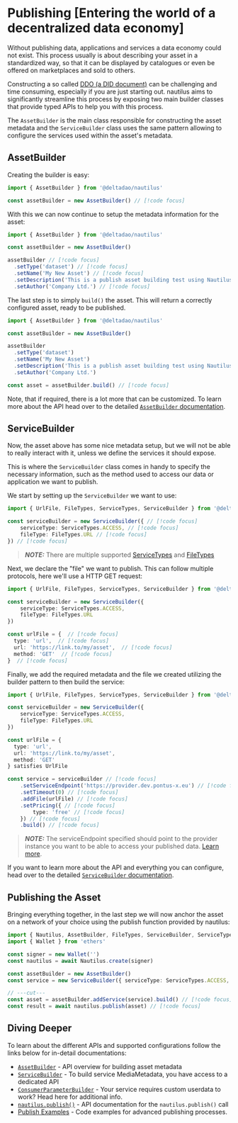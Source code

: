 # Publishing [Entering the world of a decentralized data economy]

Without publishing data, applications and services a data economy could not exist.
This process usually is about describing your asset in a standardized way, so that it can be displayed by catalogues or even be offered on marketplaces and sold to others.

Constructing a so called [DDO (a DID document)](https://docs.oceanprotocol.com/developers/ddo-specification) can be challenging and time consuming, especially if you are just starting out.
nautilus aims to significantly streamline this process by exposing two main builder classes that provide typed APIs to help you with this process.

The `AssetBuilder` is the main class responsible for constructing the asset metadata and the `ServiceBuilder` class uses the same pattern allowing to configure the services used within the asset's metadata.


## AssetBuilder
Creating the builder is easy:

```ts twoslash
import { AssetBuilder } from '@deltadao/nautilus'

const assetBuilder = new AssetBuilder() // [!code focus]
```

With this we can now continue to setup the metadata information for the asset:

```ts twoslash
import { AssetBuilder } from '@deltadao/nautilus'

const assetBuilder = new AssetBuilder()

assetBuilder // [!code focus]
  .setType('dataset') // [!code focus]
  .setName('My New Asset') // [!code focus]
  .setDescription('This is a publish asset building test using Nautilus') // [!code focus]
  .setAuthor('Company Ltd.') // [!code focus]
```

The last step is to simply `build()` the asset. This will return a correctly configured asset, ready to be published.

```ts twoslash
import { AssetBuilder } from '@deltadao/nautilus'

const assetBuilder = new AssetBuilder()

assetBuilder
  .setType('dataset')
  .setName('My New Asset')
  .setDescription('This is a publish asset building test using Nautilus')
  .setAuthor('Company Ltd.')

const asset = assetBuilder.build() // [!code focus]
```

Note, that if required, there is a lot more that can be customized. To learn more about the API head over to the detailed [`AssetBuilder` documentation](/docs/api/AssetBuilder).

## ServiceBuilder

Now, the asset above has some nice metadata setup, but we will not be able to really interact with it, unless we define the services it should expose.

This is where the `ServiceBuilder` class comes in handy to specify the necessary information, such as the method used to access our data or application we want to publish.

We start by setting up the `ServiceBuilder` we want to use:

```ts twoslash
import { UrlFile, FileTypes, ServiceTypes, ServiceBuilder } from '@deltadao/nautilus'

const serviceBuilder = new ServiceBuilder({ // [!code focus]
    serviceType: ServiceTypes.ACCESS, // [!code focus]
    fileType: FileTypes.URL // [!code focus]
}) // [!code focus]
```
> **_NOTE:_** There are multiple supported [ServiceTypes](/docs/api/ServiceBuilder#servicetypes) and [FileTypes](/docs/api/ServiceBuilder#filetypes)

Next, we declare the "file" we want to publish. This can follow multiple protocols, here we'll use a HTTP GET request:
```ts twoslash
import { UrlFile, FileTypes, ServiceTypes, ServiceBuilder } from '@deltadao/nautilus'

const serviceBuilder = new ServiceBuilder({
    serviceType: ServiceTypes.ACCESS,
    fileType: FileTypes.URL
})

const urlFile = {  // [!code focus]
  type: 'url',  // [!code focus]
  url: 'https://link.to/my/asset',  // [!code focus]
  method: 'GET'  // [!code focus]
}  // [!code focus]
```

Finally, we add the required metadata and the file we created utilizing the builder pattern to then build the service:
```ts twoslash
import { UrlFile, FileTypes, ServiceTypes, ServiceBuilder } from '@deltadao/nautilus'

const serviceBuilder = new ServiceBuilder({
    serviceType: ServiceTypes.ACCESS,
    fileType: FileTypes.URL
})

const urlFile = { 
  type: 'url', 
  url: 'https://link.to/my/asset', 
  method: 'GET' 
} satisfies UrlFile

const service = serviceBuilder // [!code focus]
    .setServiceEndpoint('https://provider.dev.pontus-x.eu') // [!code focus]
    .setTimeout(0) // [!code focus]
    .addFile(urlFile) // [!code focus]
    .setPricing({ // [!code focus]
        type: 'free' // [!code focus]
    }) // [!code focus]
    .build() // [!code focus]
```

> **_NOTE:_** The serviceEndpoint specified should point to the provider instance you want to be able to access your published data. [Learn more](https://docs.oceanprotocol.com/developers/provider).

If you want to learn more about the API and everything you can configure, head over to the detailed [`ServiceBuilder` documentation](/docs/api/ServiceBuilder).

## Publishing the Asset

Bringing everything together, in the last step we will now anchor the asset on a network of your choice using the publish function provided by nautilus:

```ts twoslash
import { Nautilus, AssetBuilder, FileTypes, ServiceBuilder, ServiceTypes } from '@deltadao/nautilus'
import { Wallet } from 'ethers'

const signer = new Wallet('')
const nautilus = await Nautilus.create(signer)

const assetBuilder = new AssetBuilder()
const service = new ServiceBuilder({ serviceType: ServiceTypes.ACCESS, fileType: FileTypes.URL}).build()

// ---cut---
const asset = assetBuilder.addService(service).build() // [!code focus]
const result = await nautilus.publish(asset) // [!code focus]
```

## Diving Deeper

To learn about the different APIs and supported configurations follow the links below for in-detail documentations:

- [`AssetBuilder`](/docs/api/AssetBuilder) - API overview for building asset metadata
- [`ServiceBuilder`](/docs/api/ServiceBuilder) - To build service MediaMetadata, you have access to a dedicated API
- [`ConsumerParameterBuilder`](/docs/api/ConsumerParameterBuilder) - Your service requires custom userdata to work? Head here for additional info.
- [`nautilus.publish()`](/docs/api/nautilus/publish) - API documentation for the `nautilus.publish()` call
- [Publish Examples](https://github.com/deltaDAO/nautilus-examples/blob/main/publish.ts) - Code examples for advanced publishing processes.
